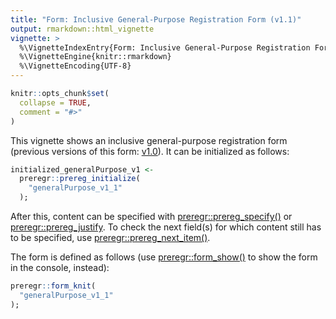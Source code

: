 ---
title: "Form: Inclusive General-Purpose Registration Form (v1.1)"
output: rmarkdown::html_vignette
vignette: >
  %\VignetteIndexEntry{Form: Inclusive General-Purpose Registration Form (v1.1)}
  %\VignetteEngine{knitr::rmarkdown}
  %\VignetteEncoding{UTF-8}
---

```{r, include = FALSE}
knitr::opts_chunk$set(
  collapse = TRUE,
  comment = "#>"
)
```

This vignette shows an inclusive general-purpose registration form (previous versions of this form: [v1.0](https://r-packages.gitlab.io/preregr/articles/form_generalPurpose_v1.html)). It can be initialized as follows:

```{r, eval=FALSE}
initialized_generalPurpose_v1 <-
  preregr::prereg_initialize(
    "generalPurpose_v1_1"
  );
```

After this, content can be specified with [preregr::prereg_specify()](https://r-packages.gitlab.io/preregr/reference/prereg_specify.html) or [preregr::prereg_justify](https://r-packages.gitlab.io/preregr/reference/prereg_justify.html). To check the next field(s) for which content still has to be specified, use [preregr::prereg_next_item()](https://r-packages.gitlab.io/preregr/reference/prereg_next_item.html).

The form is defined as follows (use [preregr::form_show()](https://r-packages.gitlab.io/preregr/reference/form_show.html) to show the form in the console, instead):

```{r}
preregr::form_knit(
  "generalPurpose_v1_1"
);
```
